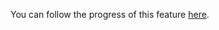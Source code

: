 You can follow the progress of this feature [here](https://github.com/aws-amplify/amplify-js/issues/9318).